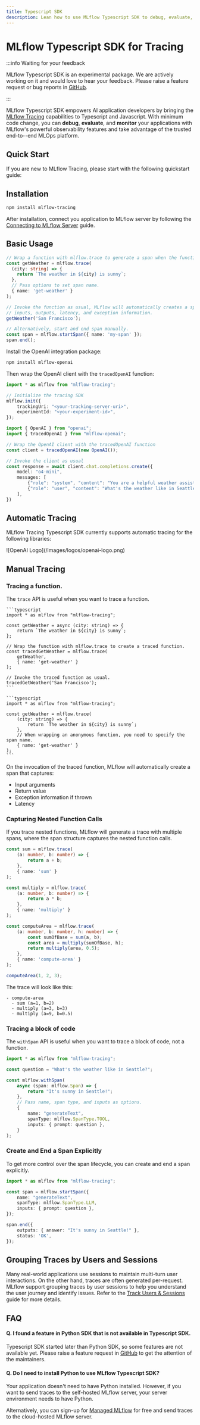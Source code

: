 ```yaml
---
title: Typescript SDK
description: Lean how to use MLflow Typescript SDK to debug, evaluate, and monitor your applications with MLflow's powerful observability capabilities.
---
```



# MLflow Typescript SDK for Tracing

:::info Waiting for your feedback

MLflow Typescript SDK is an experimental package. We are actively working on it and would love to hear your feedback. Please raise a feature request or bug reports in <ins>[GitHub](https://github.com/mlflow/mlflow/issues/new/choose)</ins>.

:::

MLflow Typescript SDK empowers AI application developers by bringing the [MLflow Tracing](/genai/tracing) capabilities to Typescript and Javascript. With minimum code change, you can **debug**, **evaluate**, and **monitor** your applications with MLflow's powerful observability features and take advantage of the trusted end-to--end MLOps platform.

## Quick Start

If you are new to MLflow Tracing, please start with the following quickstart guide:

<TilesGrid>
  <TileCard
    image="/images/logos/javascript-typescript-logo.png"
    title="Quickstart (JS/TS)"
    description="Get started with MLflow in JavaScript or TypeScript"
    href="/genai/tracing/quickstart/typescript-openai"
    linkText="Start building →"
    containerHeight={64}
  />
</TilesGrid>

## Installation

```bash
npm install mlflow-tracing
```

After installation, connect you application to MLflow server by following the [Connecting to MLflow Server](/genai/tracing/app-instrumentation#2-connect-your-application-with-mlflow) guide.

## Basic Usage

<TabsWrapper>
<Tabs>
  <TabItem value="Simple Function">

```typescript
// Wrap a function with mlflow.trace to generate a span when the function is called.
const getWeather = mlflow.trace(
  (city: string) => {
    return `The weather in ${city} is sunny`;
  },
  // Pass options to set span name.
  { name: 'get-weather' }
);

// Invoke the function as usual, MLflow will automatically creates a span and capture
// inputs, outputs, latency, and exception information.
getWeather('San Francisco');

// Alternatively, start and end span manually.
const span = mlflow.startSpan({ name: 'my-span' });
span.end();
```

  </TabItem>
  <TabItem value="OpenAI">

Install the OpenAI integration package:

```bash
npm install mlflow-openai
```

Then wrap the OpenAI client with the `tracedOpenAI` function:

```typescript
import * as mlflow from "mlflow-tracing";

// Initialize the tracing SDK
mlflow.init({
    trackingUri: "<your-tracking-server-uri>",
    experimentId: "<your-experiment-id>",
});

import { OpenAI } from "openai";
import { tracedOpenAI } from "mlflow-openai";

// Wrap the OpenAI client with the tracedOpenAI function
const client = tracedOpenAI(new OpenAI());

// Invoke the client as usual
const response = await client.chat.completions.create({
    model: "o4-mini",
    messages: [
        {"role": "system", "content": "You are a helpful weather assistant."},
        {"role": "user", "content": "What's the weather like in Seattle?"},
    ],
})
```

  </TabItem>
</Tabs>
</TabsWrapper>

## Automatic Tracing

MLflow Tracing Typescript SDK currently supports automatic tracing for the following libraries:

<CardGroup isSmall>
  <SmallLogoCard link="/genai/tracing/integrations/listing/openai">
    <span>![OpenAI Logo](/images/logos/openai-logo.png)</span>
  </SmallLogoCard>
</CardGroup>

## Manual Tracing

### Tracing a function.

The `trace` API is useful when you want to trace a function.

<Tabs>
  <TabItem value="function" label="Named Function">

    ```typescript
    import * as mlflow from "mlflow-tracing";

    const getWeather = async (city: string) => {
        return `The weather in ${city} is sunny`;
    };

    // Wrap the function with mlflow.trace to create a traced function.
    const tracedGetWeather = mlflow.trace(
        getWeather,
        { name: 'get-weather' }
    );

    // Invoke the traced function as usual.
    tracedGetWeather('San Francisco');
    ```

  </TabItem>
  <TabItem value="anonymous-function" label="Anonymous Function">

    ```typescript
    import * as mlflow from "mlflow-tracing";

    const getWeather = mlflow.trace(
        (city: string) => {
            return `The weather in ${city} is sunny`;
        },
        // When wrapping an anonymous function, you need to specify the span name.
        { name: 'get-weather' }
    );
    ```

  </TabItem>
</Tabs>

On the invocation of the traced function, MLflow will automatically create a span that captures:

- Input arguments
- Return value
- Exception information if thrown
- Latency

### Capturing Nested Function Calls

If you trace nested functions, MLflow will generate a trace with multiple spans, where the span structure captures the nested function calls.

```typescript
const sum = mlflow.trace(
    (a: number, b: number) => {
        return a + b;
    },
    { name: 'sum' }
);

const multiply = mlflow.trace(
    (a: number, b: number) => {
        return a * b;
    },
    { name: 'multiply' }
);

const computeArea = mlflow.trace(
    (a: number, b: number, h: number) => {
        const sumOfBase = sum(a, b);
        const area = multiply(sumOfBase, h);
        return multiply(area, 0.5);
    },
    { name: 'compute-area' }
);

computeArea(1, 2, 3);
```

The trace will look like this:

```
- compute-area
  - sum (a=1, b=2)
  - multiply (a=3, b=3)
  - multiply (a=9, b=0.5)
```

### Tracing a block of code

The `withSpan` API is useful when you want to trace a block of code, not a function.

```typescript
import * as mlflow from "mlflow-tracing";

const question = "What's the weather like in Seattle?";

const mlflow.withSpan(
    async (span: mlflow.Span) => {
        return "It's sunny in Seattle!";
    },
    // Pass name, span type, and inputs as options.
    {
        name: "generateText",
        spanType: mlflow.SpanType.TOOL,
        inputs: { prompt: question },
    }
);
```

### Create and End a Span Explicitly

To get more control over the span lifecycle, you can create and end a span explicitly.

```typescript
import * as mlflow from "mlflow-tracing";

const span = mlflow.startSpan({
    name: "generateText",
    spanType: mlflow.SpanType.LLM,
    inputs: { prompt: question },
});

span.end({
    outputs: { answer: "It's sunny in Seattle!" },
    status: 'OK',
});
```

## Grouping Traces by Users and Sessions

Many real-world applications use sessions to maintain multi-turn user interactions. On the other hand, traces are often generated per-request. MLflow support grouping traces by user sessions to help you understand the user journey and identify issues. Refer to the [Track Users & Sessions](/genai/tracing/track-users-sessions) guide for more details.

## FAQ

#### Q. I found a feature in Python SDK that is not available in Typescript SDK.

Typescript SDK started later than Python SDK, so some features are not available yet. Please raise a feature request in [GitHub](https://github.com/mlflow/mlflow/issues/new/choose) to get the attention of the maintainers.

#### Q. Do I need to install Python to use MLflow Typescript SDK?

Your application doesn't need to have Python installed. However, if you want to send traces to the self-hosted MLflow server, your server environment needs to have Python.

Alternatively, you can sign-up for [Managed MLflow](https://mlflow.org/#get-started) for free and send traces to the cloud-hosted MLflow server.
